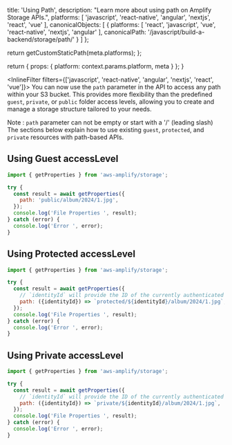 
  title: 'Using Path',
  description: "Learn more about using path on Amplify Storage APIs.",
  platforms: [
    'javascript',
    'react-native',
    'angular',
    'nextjs',
    'react',
    'vue'
  ],
  canonicalObjects: [
    {
      platforms: [
        'react',
        'javascript',
        'vue',
        'react-native',
        'nextjs',
        'angular'
      ],
      canonicalPath: '/javascript/build-a-backend/storage/path/'
    }
  ]
};

  return getCustomStaticPath(meta.platforms);
};

  return {
    props: {
      platform: context.params.platform,
      meta
    }
  };
}

<InlineFilter filters={['javascript', 'react-native', 'angular', 'nextjs', 'react', 'vue']}>
You can now use the `path` parameter in the API to access any path within your S3 bucket. This provides more flexibility than the predefined `guest`, `private`, or `public` folder access levels, allowing you to create and manage a storage structure tailored to your needs.

Note : `path` parameter can not be empty or start with a '/' (leading slash)
The sections below explain how to use existing `guest`, `protected`, and `private` resources with path-based APIs.

## Using Guest accessLevel

```javascript
import { getProperties } from 'aws-amplify/storage';

try {
  const result = await getProperties({
    path: 'public/album/2024/1.jpg',
  });
  console.log('File Properties ', result);
} catch (error) {
  console.log('Error ', error);
}
```

## Using Protected accessLevel

```javascript
import { getProperties } from 'aws-amplify/storage';

try {
  const result = await getProperties({
    // `identityId` will provide the ID of the currently authenticated user
    path: ({identityId}) => `protected/${identityId}/album/2024/1.jpg`,
  });
  console.log('File Properties ', result);
} catch (error) {
  console.log('Error ', error);
}
```

## Using Private accessLevel

```javascript
import { getProperties } from 'aws-amplify/storage';

try {
  const result = await getProperties({
    // `identityId` will provide the ID of the currently authenticated user
    path: ({identityId}) => `private/${identityId}/album/2024/1.jpg`,
  });
  console.log('File Properties ', result);
} catch (error) {
  console.log('Error ', error);
}
```


</InlineFilter>
